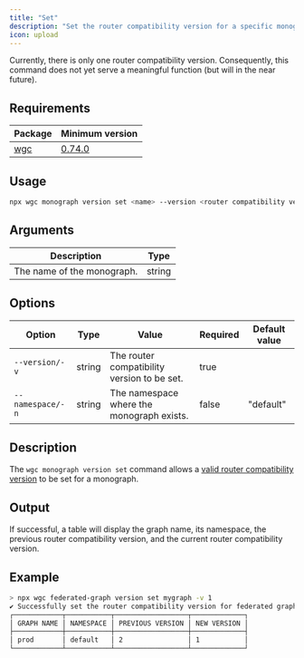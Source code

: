 ---
title: "Set"
description: "Set the router compatibility version for a specific monograph."
icon: upload
---

<Note>
  Currently, there is only one router compatibility version. Consequently, this command does not yet serve a meaningful function (but will in the near future).
</Note>

## Requirements

|Package|Minimum version|
|---|---|
|[wgc](/cli/intro)|[0.74.0](https://github.com/wundergraph/cosmo/releases/tag/wgc%400.74.0)|

## Usage

```bash
npx wgc monograph version set <name> --version <router compatibility version>
```

## Arguments

|Description|Type|
|---|---|
|The name of the monograph.|string|

## Options

|Option|Type|Value|Required|Default value|
|---|---|---|---|---|
|`--version/-v`|string|The router compatibility version to be set.|true||
|`--namespace/-n`|string|The namespace where the monograph exists.|false|"default"|

## Description

The `wgc monograph version set` command allows a [valid router compatibility version](/cli/router/compatibility-version/list) to be set for a monograph.

## Output

If successful, a table will display the graph name, its namespace, the previous router compatibility version, and the current router compatibility version.

## Example

```bash
> npx wgc federated-graph version set mygraph -v 1
✔ Successfully set the router compatibility version for federated graph "prod" to 1.
┌────────────┬───────────┬──────────────────┬─────────────┐
│ GRAPH NAME │ NAMESPACE │ PREVIOUS VERSION │ NEW VERSION │
├────────────┼───────────┼──────────────────┼─────────────┤
│ prod       │ default   │ 2                │ 1           │
└────────────┴───────────┴──────────────────┴─────────────┘
```

